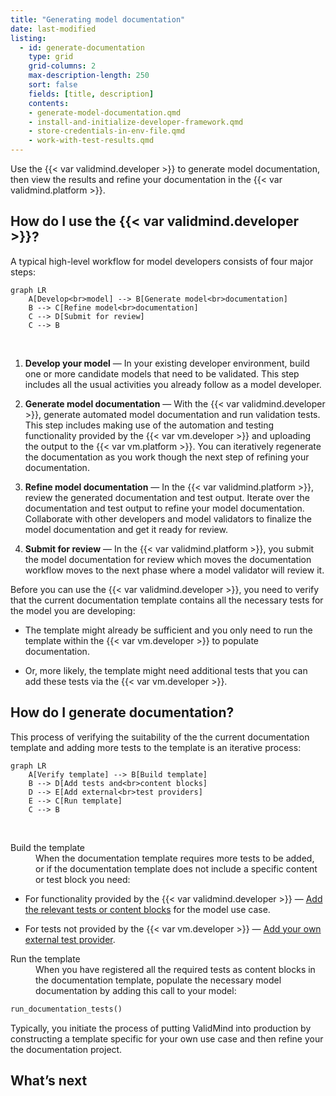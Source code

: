 ```yaml
---
title: "Generating model documentation"
date: last-modified
listing:
  - id: generate-documentation
    type: grid
    grid-columns: 2
    max-description-length: 250
    sort: false
    fields: [title, description]
    contents:
    - generate-model-documentation.qmd
    - install-and-initialize-developer-framework.qmd
    - store-credentials-in-env-file.qmd
    - work-with-test-results.qmd
---
```


Use the {{< var validmind.developer >}} to generate model documentation, then view the results and refine your documentation in the  {{< var validmind.platform >}}.

## How do I use the {{< var validmind.developer >}}?

A typical high-level workflow for model developers consists of four major steps:

```mermaid
graph LR
    A[Develop<br>model] --> B[Generate model<br>documentation]
    B --> C[Refine model<br>documentation]
    C --> D[Submit for review]
    C --> B
```
<br> 

1. **Develop your model** — In your existing developer environment, build one or more candidate models that need to be validated. This step includes all the usual activities you already follow as a model developer. 

2. **Generate model documentation** — With the {{< var validmind.developer >}}, generate automated model documentation and run validation tests. This step includes making use of the automation and testing functionality provided by the {{< var vm.developer >}} and uploading the output to the {{< var vm.platform >}}. You can iteratively regenerate the documentation as you work though the next step of refining your documentation.

3. **Refine model documentation** — In the {{< var validmind.platform >}}, review the generated documentation and test output. Iterate over the documentation and test output to refine your model documentation. Collaborate with other developers and model validators to finalize the model documentation and get it ready for review. 

4. **Submit for review** — In the {{< var validmind.platform >}}, you submit the model documentation for review which moves the documentation workflow moves to the next phase where a model validator will review it.

Before you can use the {{< var validmind.developer >}}, you need to verify that the current documentation template contains all the necessary tests for the model you are developing: 

- The template might already be sufficient and you only need to run the template within the {{< var vm.developer >}} to populate documentation. 

- Or, more likely, the template might need additional tests that you can add these tests via the {{< var vm.developer >}}. 

## How do I generate documentation?

This process of verifying the suitability of the the current documentation template and adding more tests to the template is an iterative process:

```mermaid
graph LR
    A[Verify template] --> B[Build template]
    B --> D[Add tests and<br>content blocks]
    D --> E[Add external<br>test providers]
    E --> C[Run template]
    C --> B

```
<br>

Build the template
: When the documentation template requires more tests to be added, or if the documentation template does not include a specific content or test block you need: 
   
   - For functionality provided by the {{< var validmind.developer >}} — [Add the relevant tests or content blocks](/guide/model-documentation/work-with-content-blocks.qmd) for the model use case. 
    
   - For tests not provided by the {{< var vm.developer >}} — [Add your own external test provider](/notebooks/code_samples/custom_tests/integrate_external_test_providers.ipynb).


Run the template
: When you have registered all the required tests as content blocks in the documentation template, populate the necessary model documentation by adding this call to your model:
   

   ```python
   run_documentation_tests()
   ```


::: {.callout-important title="ValidMind may not support all potential use cases or provide a universally applicable documentation template."}
 Typically, you initiate the process of putting ValidMind into production by constructing a template specific for your own use case and then refine your the documentation project.
:::



## What's next

:::{#generate-documentation}
:::